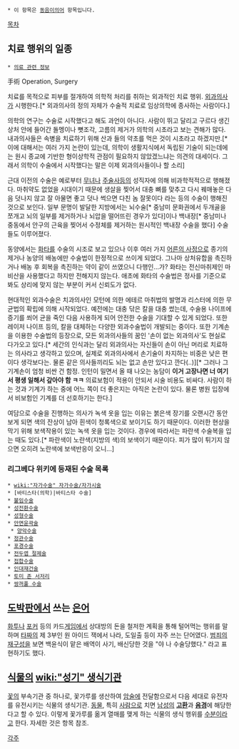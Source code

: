  * 이 항목은 [[동음이의어]] 항목입니다.

[[목차]]
== 치료 행위의 일종 ==
 * [[의료 관련 정보]]

手術
Operation, Surgery

치료를 목적으로 피부를 절개하여 의학적 처리를 취하는 외과적인 치료 행위. [[외과의사]]가 시행한다.[* 외과의사의 정의 자체가 수술적 치료로 임상의학에 종사하는 사람이다.]

의학의 연구는 수술로 시작했다고 해도 과언이 아니다. 사람이 뛰고 달리고 구르다 생긴 상처 안에 들어간 돌멩이나 뼛조각, 고름의 제거가 의학의 시초라고 보는 견해가 많다. 내과의사들은 속병을 치료하기 위해 산과 들의 약초를 먹은 것이 시초라고 하겠지만.[* 이에 대해서는 여러 가지 논란이 있는데, 의학이 생활지식에서 독립된 기술이 되는데에는 원시 종교에 기반한 형이상학적 관점이 필요하지 않았겠느냐는 의견의 대세이다. 그래서 의학이 수술에서 시작했다는 말은 이제 외과의사들이나 할 소리]

근대 이전의 수술은 예로부터 [[무녀]]나 [[주술사]]등의 성직자에 의해 비과학적적으로 행해졌다. 마취약도 없었을 시대이기 때문에 생살을 찢어서 대충 뼈를 맞추고 다시 꿰매놓은 다음 덧나지 않고 잘 아물면 좋고 덧나 썩으면 다친 놈 잘못이다 라는 등의 수술이 행해진 것으로 보인다. 일부 문명이 발달한 지방에서는 뇌수술[* 중남미 문화권에서 두개골을 쪼개고 뇌의 일부를 제거하거나 뇌압을 떨어뜨린 경우가 있다]이나 백내장[* 중남미나 중동에서 안구의 근육을 찢어서 수정체를 제거하는 원시적인 백내장 수술을 했다] 수술들도 이루어졌다. 

동양에서는 [[화타]]를 수술의 시조로 보고 있으나 이후 여러 가지 [[어른의 사정]]으로 종기의 제거나 농양의 배농에만 수술법이 한정적으로 쓰이게 되었다. 그나마 상처유합을 촉진하거나 배농 후 회복을 촉진하는 약이 같이 쓰였으니 다행인…가? 화타는 전신마취제인 마비산을 사용했다고 하지만 전해지지 않는다. 애초에 화타의 수술법은 정사를 기준으로 봐도 상리에 맞지 않는 부분이 커서 신뢰도가 없다.

현대적인 외과수술은 치과의사인 모턴에 의한 에테르 마취법의 발명과 리스터에 의한 무균법의 확립에 의해 시작되었다. 예전에는 대충 닦은 칼을 대충 썼는데, 수술용 나이프에 증기를 쐬어 균을 죽인 다음 사용하게 되어 안전한 수술을 기대할 수 있게 되었다. 또한 레이저 나이프 등의, 칼을 대체하는 다양한 외과수술법이 개발되는 중이다. 또한 기계손을 이용한 수술법의 등장으로, 모든 외과의사들의 꿈인 '손이 없는 외과의사'도 현실로 다가오고 있다.[* 세간의 인식과는 달리 외과의사는 자신들이 손이 아닌 머리로 치료하는 의사라고 생각하고 있으며, 실제로 외과의사에서 손기술이 차지하는 비중은 낮은 편이다 생각보다는. 물론 같은 의사들끼리도 뇌는 없고 손만 있다고 깐다(..)][* 그러나 그 기계손이 엄청 비싼 건 함정. 인턴이 밀면서 올 때 나오는 농담이 '''이거 고장나면 너 여기서 평생 일해서 갚아야 함 ㅋㅋ''' 의료보험이 적용이 안되서 시술 비용도 비싸다. 사람이 하는 것과 기계가 하는 중에 어느 쪽이 더 좋은지는 아직은 논란이 있다. 물론 병원 입장에서 비보험인 기계를 더 선호하기는 한다.]

여담으로 수술을 진행하는 의사가 녹색 옷을 입는 이유는 붉은색 장기를 오랜시간 동안 보게 되면 색의 잔상이 남아 흰색이 청록색으로 보이기도 하기 때문이다. 이러한 현상을 막기 위해 보색작용이 있는 녹색 옷을 입는 것이다. 경우에 따라서는 파란색 수술복을 입는 때도 있다.[* 파란색이 노란색(지방의 색)의 보색이기 때문이다. 피가 많이 튀기지 않으면 오히려 노란색에 보색반응이 오니...]

=== 리그베다 위키에 등재된 수술 목록 ===
 * [[wiki:"자가수술" 자가수술/자가시술]]
 * [바티스타(의학)|바티스타 수술]
 * [[불임수술]]
 * [[성전환]]수술
 * [[성형수술]]
 * [[안면윤곽술]]
  * [[양악수술]]
 * [[정관수술]]
 * [[포경수술]]
 * [[전두엽 절제술]]
 * [[접합수술]]
 * [[인대재건술]]
 * [[토미 존 서저리]]
 * [[쌍꺼풀 수술]]

== [[도박]]판에서 쓰는 [[은어]] ==
[[화투]]나 [[포커]] 등의 카드[[게임]]에서 상대방의 돈을 철저한 계획을 통해 털어먹는 행위를 말하며 [[타짜]]의 제 3부인 원 아이드 잭에서 나라, 도일출 등이 자주 쓰는 단어였다. [[범죄의 재구성]]을 보면 백윤식이 맡은 배역이 사기, 배신당한 것을 "야 나 수술당했다." 라고 표현하기도 했다.



== [[식물]]의 [[wiki:"성기" 생식기관]] ==
[[꽃]]의 부속기관 중 하나로, 꽃가루를 생산하여 [[암술]]에 전달함으로서 다음 세대로 유전자를 유전시키는 식물의 생식기관. [[동물]], 특히 [[사람]]으로 치면 [[남성]]의 '''[[고환]]'''과 '''[[음경]]'''에 해당한다고 할 수 있다. 이렇게 꽃가루를 옮겨 열매를 맺게 하는 식물의 생식 행위를 [[수분]]이라고 한다. 자세한 것은 항목 참조.

[[각주]]
